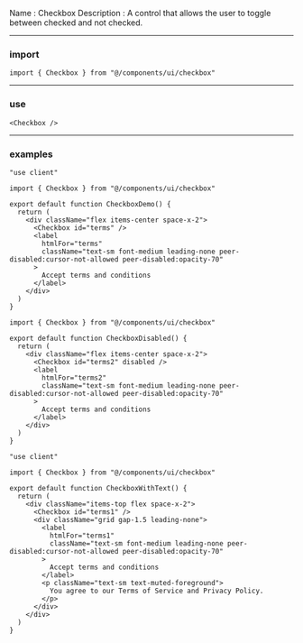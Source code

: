 Name : Checkbox
Description : A control that allows the user to toggle between checked and not checked.

---

### import

```
import { Checkbox } from "@/components/ui/checkbox"
```

---

### use

```checkbox.mdx
<Checkbox />
```

---

### examples

```checkbox-demo.tsx
"use client"

import { Checkbox } from "@/components/ui/checkbox"

export default function CheckboxDemo() {
  return (
    <div className="flex items-center space-x-2">
      <Checkbox id="terms" />
      <label
        htmlFor="terms"
        className="text-sm font-medium leading-none peer-disabled:cursor-not-allowed peer-disabled:opacity-70"
      >
        Accept terms and conditions
      </label>
    </div>
  )
}
```

```checkbox-disabled.tsx
import { Checkbox } from "@/components/ui/checkbox"

export default function CheckboxDisabled() {
  return (
    <div className="flex items-center space-x-2">
      <Checkbox id="terms2" disabled />
      <label
        htmlFor="terms2"
        className="text-sm font-medium leading-none peer-disabled:cursor-not-allowed peer-disabled:opacity-70"
      >
        Accept terms and conditions
      </label>
    </div>
  )
}
```

```checkbox-with-text.tsx
"use client"

import { Checkbox } from "@/components/ui/checkbox"

export default function CheckboxWithText() {
  return (
    <div className="items-top flex space-x-2">
      <Checkbox id="terms1" />
      <div className="grid gap-1.5 leading-none">
        <label
          htmlFor="terms1"
          className="text-sm font-medium leading-none peer-disabled:cursor-not-allowed peer-disabled:opacity-70"
        >
          Accept terms and conditions
        </label>
        <p className="text-sm text-muted-foreground">
          You agree to our Terms of Service and Privacy Policy.
        </p>
      </div>
    </div>
  )
}
```
